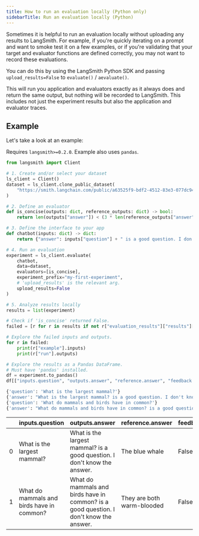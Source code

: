 ```yaml
---
title: How to run an evaluation locally (Python only)
sidebarTitle: Run an evaluation locally (Python)
---
```


Sometimes it is helpful to run an evaluation locally without uploading any results to LangSmith. For example, if you're quickly iterating on a prompt and want to smoke test it on a few examples, or if you're validating that your target and evaluator functions are defined correctly, you may not want to record these evaluations.

You can do this by using the LangSmith Python SDK and passing `upload_results=False` to `evaluate()` / `aevaluate()`.

This will run you application and evaluators exactly as it always does and return the same output, but nothing will be recorded to LangSmith. This includes not just the experiment results but also the application and evaluator traces.

## Example

Let's take a look at an example:

Requires `langsmith>=0.2.0`. Example also uses `pandas`.

```python
from langsmith import Client

# 1. Create and/or select your dataset
ls_client = Client()
dataset = ls_client.clone_public_dataset(
    "https://smith.langchain.com/public/a63525f9-bdf2-4512-83e3-077dc9417f96/d"
)

# 2. Define an evaluator
def is_concise(outputs: dict, reference_outputs: dict) -> bool:
    return len(outputs["answer"]) < (3 * len(reference_outputs["answer"]))

# 3. Define the interface to your app
def chatbot(inputs: dict) -> dict:
    return {"answer": inputs["question"] + " is a good question. I don't know the answer."}

# 4. Run an evaluation
experiment = ls_client.evaluate(
    chatbot,
    data=dataset,
    evaluators=[is_concise],
    experiment_prefix="my-first-experiment",
    # 'upload_results' is the relevant arg.
    upload_results=False
)

# 5. Analyze results locally
results = list(experiment)

# Check if 'is_concise' returned False.
failed = [r for r in results if not r["evaluation_results"]["results"][0].score]

# Explore the failed inputs and outputs.
for r in failed:
    print(r["example"].inputs)
    print(r["run"].outputs)

# Explore the results as a Pandas DataFrame.
# Must have 'pandas' installed.
df = experiment.to_pandas()
df[["inputs.question", "outputs.answer", "reference.answer", "feedback.is_concise"]]
```

```python
{'question': 'What is the largest mammal?'}
{'answer': "What is the largest mammal? is a good question. I don't know the answer."}
{'question': 'What do mammals and birds have in common?'}
{'answer': "What do mammals and birds have in common? is a good question. I don't know the answer."}
```

|   | inputs.question                           | outputs.answer                                                                         | reference.answer           | feedback.is\_concise |
| - | ----------------------------------------- | -------------------------------------------------------------------------------------- | -------------------------- | -------------------- |
| 0 | What is the largest mammal?               | What is the largest mammal? is a good question. I don't know the answer.               | The blue whale             | False                |
| 1 | What do mammals and birds have in common? | What do mammals and birds have in common? is a good question. I don't know the answer. | They are both warm-blooded | False                |


